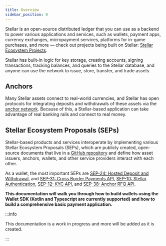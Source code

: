 ```yaml
---
title: Overview
sidebar_position: 0
---
```


Stellar is an open-source distributed ledger that you can use as a backend to power various applications and services, such as wallets, payment apps, currency exchanges, micropayment services, platforms for in-game purchases, and more — check out projects being built on Stellar: [Stellar Ecosystem Projects](https://stellar.org/ecosystem/projects#Projects).

Stellar has built-in logic for key storage, creating accounts, signing transactions, tracking balances, and queries to the Stellar database, and anyone can use the network to issue, store, transfer, and trade assets.

## Anchors

Many Stellar assets connect to real-world currencies, and Stellar has open protocols for integrating deposits and withdrawals of these assets via the [anchor network](https://stellar.org/learn/anchor-basics). Because of this, a Stellar-based application can take advantage of real banking rails and connect to real money.

## Stellar Ecosystem Proposals (SEPs)

Stellar-based products and services interoperate by implementing various Stellar Ecosystem Proposals (SEPs), which are publicly created, open-source documents that live in a [GitHub repository](https://github.com/stellar/stellar-protocol/tree/master/ecosystem#stellar-ecosystem-proposals-seps) and define how asset issuers, anchors, wallets, and other service providers interact with each other.

As a wallet, the most important SEPs are [SEP-24: Hosted Deposit and Withdrawal](https://github.com/stellar/stellar-protocol/blob/master/ecosystem/sep-0024.md), and [SEP-31: Cross Border Payments API](https://github.com/stellar/stellar-protocol/blob/master/ecosystem/sep-0024.md), [SEP-10: Stellar Authentication](https://github.com/stellar/stellar-protocol/blob/master/ecosystem/sep-0010.md), [SEP-12: KYC API](https://github.com/stellar/stellar-protocol/blob/master/ecosystem/sep-0012.md), and [SEP-38: Anchor RFQ API](https://github.com/stellar/stellar-protocol/blob/master/ecosystem/sep-0038.md).

**This documentation will walk you through how to build wallets using the Wallet SDK (Kotlin and Typescript are currently supported) and how to build a comprehensive basic payment application.**

:::info

This documentation is a work in progress and more will be added as it is created.

:::
